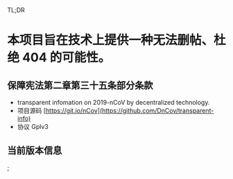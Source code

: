 
TL;DR

# 本项目旨在技术上提供一种无法删帖、杜绝 404 的可能性。

## 保障宪法第二章第三十五条部分条款

- transparent infomation on 2019-nCoV by decentralized technology.
- 项目源码 [https://git.io/nCov](https://github.com/DnCov/transparent-info)
- 协议 Gplv3

## 当前版本信息

<Version />


;

